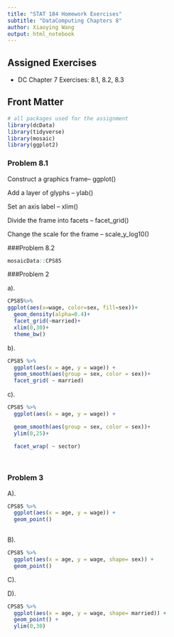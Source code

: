 ```yaml
---
title: "STAT 184 Homework Exercises" 
subtitle: "DataComputing Chapters 8"
author: Xiaoying Wang
output: html_notebook
---
```


## Assigned Exercises

- DC Chapter 7 Exercises: 8.1, 8.2, 8.3

## Front Matter

```r

# all packages used for the assignment
library(dcData)
library(tidyverse)
library(mosaic)
library(ggplot2)

```



### Problem 8.1
Construct a graphics frame-- ggplot()

Add a layer of glyphs -- ylab()

Set an axis label -- xlim()

Divide the frame into facets -- facet_grid()

Change the scale for the frame -- scale_y_log10()


###Problem 8.2
```r
mosaicData::CPS85
```
###Problem 2 

a).
```r

CPS85%>%
ggplot(aes(x=wage, color=sex, fill=sex))+
  geom_density(alpha=0.4)+
  facet_grid(~married)+
  xlim(0,30)+
  theme_bw()

```

b).
```r
CPS85 %>%
  ggplot(aes(x = age, y = wage)) +
  geom_smooth(aes(group = sex, color = sex))+
  facet_grid( ~ married)
```






c).

```r
CPS85 %>%
  ggplot(aes(x = age, y = wage)) +

  geom_smooth(aes(group = sex, color = sex))+
  ylim(0,25)+

  facet_wrap( ~ sector)
  
 
```


### Problem 3
A).
```r
CPS85 %>%
  ggplot(aes(x = age, y = wage)) +
  geom_point() 
  
```




B).
```r
CPS85 %>%
  ggplot(aes(x = age, y = wage, shape= sex)) +
  geom_point()

```

C).




D).

```r
CPS85 %>%
  ggplot(aes(x = age, y = wage, shape= married)) +
  geom_point() +
  ylim(0,30)
```